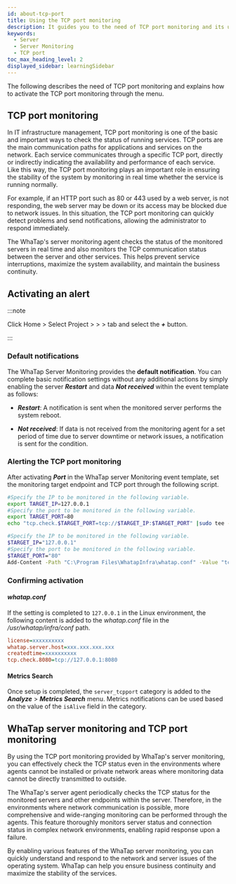 ```yaml
---
id: about-tcp-port
title: Using the TCP port monitoring
description: It guides you to the need of TCP port monitoring and its use cases.
keywords:
  - Server
  - Server Monitoring
  - TCP port
toc_max_heading_level: 2
displayed_sidebar: learningSidebar
---
```


The following describes the need of TCP port monitoring and explains how to activate the TCP port monitoring through the <Cmdname sid="side_eventSetting" className="uitext" /> menu. 

## TCP port monitoring

In IT infrastructure management, TCP port monitoring is one of the basic and important ways to check the status of running services. TCP ports are the main communication paths for applications and services on the network. Each service communicates through a specific TCP port, directly or indirectly indicating the availability and performance of each service. Like this way, the TCP port monitoring plays an important role in ensuring the stability of the system by monitoring in real time whether the service is running normally.

For example, if an HTTP port such as 80 or 443 used by a web server, is not responding, the web server may be down or its access may be blocked due to network issues. In this situation, the TCP port monitoring can quickly detect problems and send notifications, allowing the administrator to respond immediately.

The WhaTap's server monitoring agent checks the status of the monitored servers in real time and also monitors the TCP communication status between the server and other services. This helps prevent service interruptions, maximize the system availability, and maintain the business continuity.

## Activating an alert

:::note 

Click Home &gt; Select Project &gt; <Cmdname sid="side_event" className="uitext" /> &gt; <Cmdname sid="side_eventSetting" className="uitext" /> &gt; <Cmdname sid="server" className="uitext" /> tab and select the ***+*** <Cmdname sid="add_alert_setting" className="uitext" /> button.

:::

<ImgLang img='best-p/about-server-adf-tcp-port.png' desc='Set up tcp port monitoring notifications' />

### Default notifications

The WhaTap Server Monitoring provides the **default notification**. You can complete basic notification settings without any additional actions by simply enabling the server ***Restart*** and data ***Not received*** within the event template as follows:

- ***Restart***: A notification is sent when the monitored server performs the system reboot.

- ***Not received***: If data is not received from the monitoring agent for a set period of time due to server downtime or network issues, a notification is sent for the condition.

### Alerting the TCP port monitoring

After activating ***Port*** in the WhaTap server Monitoring event template, set the monitoring target endpoint and TCP port through the following script. 

<Tabs groupId='server-user-script'>
<TabItem value="lxs" label="Linux Shell">

```bash title=SH
#Specify the IP to be monitored in the following variable.
export TARGET_IP=127.0.0.1
#Specify the port to be monitored in the following variable.
export TARGET_PORT=80
echo "tcp.check.$TARGET_PORT=tcp://$TARGET_IP:$TARGET_PORT" |sudo tee -a /usr/whatap/infra/conf/whatap.conf
```

</TabItem>
<TabItem value="wps" label="Windows Powershell">

```bash title=SH
#Specify the IP to be monitored in the following variable.
$TARGET_IP="127.0.0.1"
#Specify the port to be monitored in the following variable.
$TARGET_PORT="80"
Add-Content -Path "C:\Program Files\WhatapInfra\whatap.conf" -Value "tcp.check.$TARGET_PORT=tcp://$TARGET_IP:$TARGET_PORT"
```

</TabItem>
</Tabs>

### Confirming activation

#### *whatap.conf*

If the setting is completed to `127.0.0.1` in the Linux environment, the following content is added to the *whatap.conf* file in the */usr/whatap/infra/conf* path. 

```ini title='whatap.conf'
license=xxxxxxxxxx
whatap.server.host=xxx.xxx.xxx.xxx
createdtime=xxxxxxxxxx
tcp.check.8080=tcp://127.0.0.1:8080
```


<TcpMulti />

#### Metrics Search

Once setup is completed, the `server_tcpport` category is added to the ***Analyze*** &gt; ***Metrics Search*** menu. Metrics notifications can be used based on the value of the `isAlive` field in the category. 

<ImgLang img='best-p/about-server-adf-tcp-port-ms.png' desc='View metrics related to tcp port monitoring notifications' />

## WhaTap server monitoring and TCP port monitoring

By using the TCP port monitoring provided by WhaTap's server monitoring, you can effectively check the TCP status even in the environments where agents cannot be installed or private network areas where monitoring data cannot be directly transmitted to outside.

<p align="center">

<ImgLang img='best-p/about-tcp-port-rs.png' desc='tcp port monitoring' />

</p>

The WhaTap's server agent periodically checks the TCP status for the monitored servers and other endpoints within the server. Therefore, in the environments where network communication is possible, more comprehensive and wide-ranging monitoring can be performed through the agents. This feature thoroughly monitors server status and connection status in complex network environments, enabling rapid response upon a failure.

By enabling various features of the WhaTap server monitoring, you can quickly understand and respond to the network and server issues of the operating system. WhaTap can help you ensure business continuity and maximize the stability of the services.
